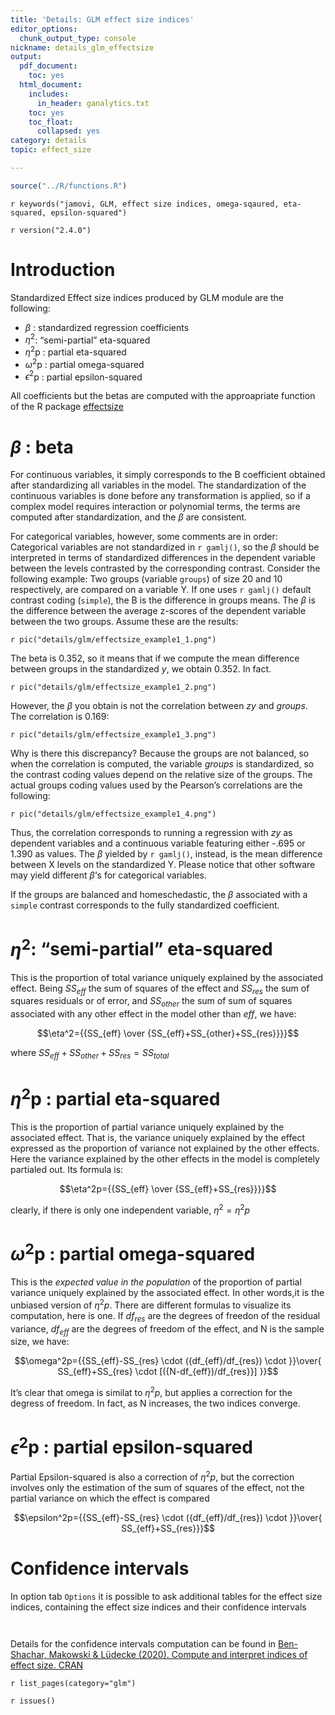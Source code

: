 ```yaml
---
title: 'Details: GLM effect size indices'
editor_options:
  chunk_output_type: console
nickname: details_glm_effectsize
output:
  pdf_document:
    toc: yes
  html_document:
    includes:
      in_header: ganalytics.txt
    toc: yes
    toc_float:
      collapsed: yes
category: details
topic: effect_size

---
```



```r
source("../R/functions.R")
```

`r keywords("jamovi, GLM, effect size indices, omega-sqaured, eta-squared, epsilon-squared")`

`r version("2.4.0")` 

  
# Introduction

Standardized Effect size indices produced by GLM module are the following:

  - $\beta$ : standardized regression coefficients
  - $\eta^2$: "semi-partial" eta-squared 
  - $\eta^2$p : partial eta-squared
  - $\omega^2$p : partial omega-squared 
  - $\epsilon^2$p : partial epsilon-squared 

All coefficients but the betas are computed with the approapriate function of the R package [effectsize](https://cran.r-project.org/web/packages/effectsize/index.html)

# $\beta$ : beta

For continuous variables, it simply corresponds to the B coefficient obtained after standardizing all variables in the model. The standardization of the continuous variables is done before any transformation is applied, so if a complex model requires interaction or polynomial terms, the terms are computed after standardization, and the $\beta$ are consistent.

For categorical variables, however, some comments are in order: Categorical variables are not standardized in `r gamlj()`, so the $\beta$ should be interpreted in terms of standardized differences in the dependent variable between the levels contrasted by the corresponding contrast. Consider the following example: Two groups (variable `groups`) of size 20 and 10 respectively, are compared on a variable Y. If one uses `r gamlj()` default contrast coding (`simple`), the B is the difference in groups means. The $\beta$ is the difference between the average z-scores of the dependent variable between the two groups. 
Assume these are the results:

`r pic("details/glm/effectsize_example1_1.png")`

The beta is 0.352, so it means that if we compute the mean difference  between groups in the standardized _y_, we obtain 0.352. In fact. 

`r pic("details/glm/effectsize_example1_2.png")`

However, the $\beta$ you obtain is not the correlation between _zy_ and _groups_. The correlation is 0.169:

`r pic("details/glm/effectsize_example1_3.png")`

Why is there this discrepancy? Because the groups are not balanced, so when the correlation is computed, the variable _groups_ is standardized, so the contrast coding values depend on the relative size of the groups. The actual groups coding values used by the Pearson's correlations are the following:

`r pic("details/glm/effectsize_example1_4.png")`

Thus, the correlation corresponds to running a regression with _zy_ as dependent variables and a continuous variable featuring either -.695 or 1.390 as values. The $\beta$ yielded by `r gamlj()`, instead, is the mean difference between X levels on the standardized Y. Please notice that other software may yield different  $\beta$'s for categorical variables. 

If the groups are balanced and homeschedastic, the $\beta$ associated with a `simple` contrast corresponds to the fully standardized coefficient.


# $\eta^2$: "semi-partial" eta-squared 

This is the proportion of total variance uniquely explained by the associated effect. Being $SS_{eff}$ the sum of squares of the effect and $SS_{res}$ the sum of squares residuals or of error, and $SS_{other}$ the sum of sum of squares associated with any other effect in the model other than $eff$, we have:

$$\eta^2={{SS_{eff} \over {SS_{eff}+SS_{other}+SS_{res}}}}$$

where $SS_{eff}+SS_{other}+SS_{res}=SS_{total}$

# $\eta^2$p : partial eta-squared

This is the proportion of partial variance uniquely explained by the associated effect. That is, the variance uniquely explained by the effect expressed as the proportion of variance not explained by the other effects. Here the variance explained by the other effects in the model is completely partialed out. Its formula is:

$$\eta^2p={{SS_{eff} \over {SS_{eff}+SS_{res}}}}$$

clearly, if there is only one independent variable, $\eta^2=\eta^2p$

# $\omega^2$p : partial omega-squared 

This is the _expected value in the population_ of the proportion of partial variance uniquely explained by the associated effect. In other words,it is the unbiased version of $\eta^2p$. There are different formulas to visualize its computation, here is one. If $df_{res}$ are the degrees of freedon of the residual variance, $df_{eff}$ are the degrees of freedom of the effect, and N is the sample size, we have:

$$\omega^2p={{SS_{eff}-SS_{res} \cdot ({df_{eff}/df_{res}) \cdot }}\over{ SS_{eff}+SS_{res} \cdot [({N-df_{eff})/df_{res}}]
}}$$

It's clear that omega is similat to $\eta^2p$, but applies a correction for the degress of freedom. In fact, as N increases, the two indices converge.

# $\epsilon^2$p : partial epsilon-squared 

Partial Epsilon-squared is also a correction of $\eta^2p$, but the correction involves only the estimation of the sum of squares of the effect, not the partial variance on which the effect is compared

$$\epsilon^2p={{SS_{eff}-SS_{res} \cdot ({df_{eff}/df_{res}) \cdot }}\over{ SS_{eff}+SS_{res}}}$$

# Confidence intervals

In option tab `Options` it is possible to ask additional tables for the effect size indices, containing the effect size indices and their confidence intervals

<img src="details/glm/detail_effectsize1.png" class="img-responsive" alt="">

<img src="details/glm/detail_effectsize2.png" class="img-responsive" alt="">

Details for the confidence intervals computation can be found in [Ben-Shachar, Makowski & Lüdecke (2020). Compute and interpret indices of effect size. CRAN](https://github.com/easystats/effectsize)


`r list_pages(category="glm")`



`r issues()`